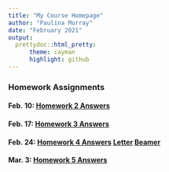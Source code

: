 ```yaml
---
title: "My Course Homepage"
author: "Paulina Murray"
date: "February 2021"
output: 
  prettydoc::html_pretty:
      theme: cayman
      highlight: github
---
```


### Homework Assignments


#### Feb. 10: [Homework 2 Answers](Homework_02.html)

#### Feb. 17: [Homework 3 Answers](Homework_03.html)

#### Feb. 24: [Homework 4 Answers](Homework_4.html) [Letter](01_UVM_Letter_template.pdf) [Beamer](Homework_4_Beamer.pdf)

#### Mar. 3: [Homework 5 Answers](Homework_05.html)